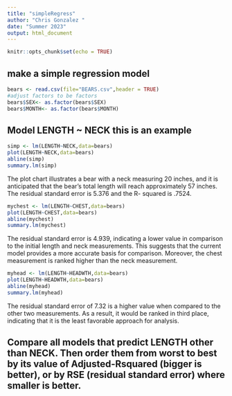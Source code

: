 ```yaml
---
title: "simpleRegress"
author: "Chris Gonzalez "
date: "Summer 2023"
output: html_document
---
```


```r
knitr::opts_chunk$set(echo = TRUE)
```

## make a simple regression model

```r
bears <- read.csv(file="BEARS.csv",header = TRUE)
#adjust factors to be factors
bears$SEX<- as.factor(bears$SEX)
bears$MONTH<- as.factor(bears$MONTH)
```

## Model LENGTH ~ NECK  this is an example  

```r
simp <- lm(LENGTH~NECK,data=bears)
plot(LENGTH~NECK,data=bears)
abline(simp)
summary.lm(simp)
```
The plot chart illustrates a bear with a neck measuring 20 inches, and it is anticipated that the bear's total length will reach approximately 57 inches. The residual standard error is 5.376 and the R- squared is .7524.

```r
mychest <- lm(LENGTH~CHEST,data=bears)
plot(LENGTH~CHEST,data=bears)
abline(mychest)
summary.lm(mychest)
```
The residual standard error is 4.939, indicating a lower value in comparison to the initial length and neck measurements. This suggests that the current model provides a more accurate basis for comparison. Moreover, the chest measurement is ranked higher than the neck measurement.


```r
myhead <- lm(LENGTH~HEADWTH,data=bears)
plot(LENGTH~HEADWTH,data=bears)
abline(myhead)
summary.lm(myhead)
```
The residual standard error of 7.32 is a higher value when compared to the other two measurements. As a result, it would be ranked in third place, indicating that it is the least favorable approach for analysis.





## Compare all models that predict LENGTH other than NECK. Then order them from worst to best by its value of Adjusted-Rsquared (bigger is better), or by RSE (residual standard error) where smaller is better. 

